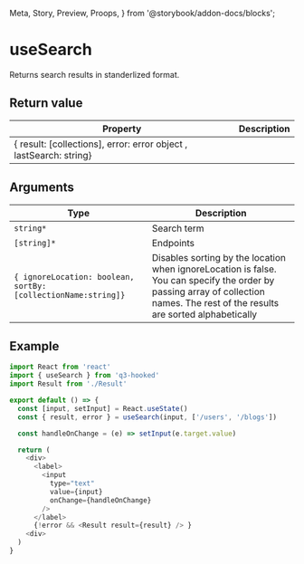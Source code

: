   Meta,
  Story,
  Preview,
  Proops,
} from '@storybook/addon-docs/blocks';

<Meta title="Hooked/useSearch" />

# useSearch

Returns search results in standerlized format.

## Return value

| Property                                                           | Description |
| ------------------------------------------------------------------ | ----------- |
| { result: [collections], error: error object , lastSearch: string} |             |

## Arguments

| Type                                                          | Description                                                                                                                                                                      |
| ------------------------------------------------------------- | -------------------------------------------------------------------------------------------------------------------------------------------------------------------------------- |
| `string*`                                                     | Search term                                                                                                                                                                      |
| `[string]*`                                                   | Endpoints                                                                                                                                                                        |
| `{ ignoreLocation: boolean, sortBy: [collectionName:string]}` | Disables sorting by the location when ignoreLocation is false. You can specify the order by passing array of collection names. The rest of the results are sorted alphabetically |

## Example

```javascript
import React from 'react'
import { useSearch } from 'q3-hooked'
import Result from './Result'

export default () => {
  const [input, setInput] = React.useState()
  const { result, error } = useSearch(input, ['/users', '/blogs'])

  const handleOnChange = (e) => setInput(e.target.value)

  return (
    <div>
      <label>
        <input
          type="text"
          value={input}
          onChange={handleOnChange}
        />
      </label>
      {!error && <Result result={result} /> }
    <div>
  )
}
```

